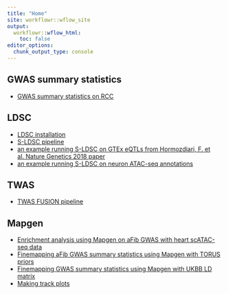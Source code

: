 ```yaml
---
title: "Home"
site: workflowr::wflow_site
output:
  workflowr::wflow_html:
    toc: false
editor_options:
  chunk_output_type: console
---
```


## GWAS summary statistics

* [GWAS summary statistics on RCC](GWAS_sumstats.html)

## LDSC

* [LDSC installation](ldsc_install.html)
* [S-LDSC pipeline](sldsc_pipeline.html)
* [an example running S-LDSC on GTEx eQTLs from Hormozdiari, F. et al. Nature Genetics 2018 paper](sldsc_example_GTEx_QTLs.html)
* [an example running S-LDSC on neuron ATAC-seq annotations](sldsc_example_neuron_ATACseq.html)

## TWAS

* [TWAS FUSION pipeline](twas_fusion_pipeline.html)

## Mapgen

* [Enrichment analysis using Mapgen on aFib GWAS with heart scATAC-seq data](mapgen_torus_enrichment_heart_atlas.html)
* [Finemapping aFib GWAS summary statistics using Mapgen with TORUS priors](mapgen_torus_susie_AF.html)
* [Finemapping GWAS summary statistics using Mapgen with UKBB LD matrix](mapgen_finemapping_ukbb_ld.html)
* [Making track plots](make_mapgen_trackplots.html)
